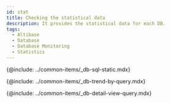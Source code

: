 ```yaml
---
id: stat
title: Checking the statistical data
description: It provides the statistical data for each DB.
tags:
  - Altibase
  - Database
  - Database Monitoring
  - Statistics
---
```



{@include: ../common-items/_db-sql-static.mdx} 

{@include: ../common-items/_db-trend-by-query.mdx} 

{@include: ../common-items/_db-detail-view-query.mdx} 

<!-- mysql, mariadb, CUBRID support -->

<!-- {@include: ../common-items/_db-database-size.mdx} -->

<!-- oracle, tibero, CUBRID -->

<!-- {@include: ../common-items/_db-tablespace-size.mdx}-->

<!-- oracle, tibero -->

<!-- {@include: ../common-items/_db-sga-size.mdx} -->
